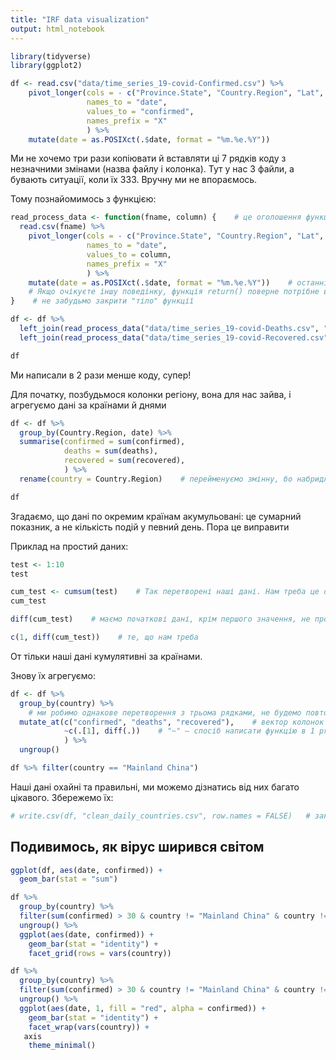 ```yaml
---
title: "IRF data visualization"
output: html_notebook
---
```


```r
library(tidyverse)
library(ggplot2)

df <- read.csv("data/time_series_19-covid-Confirmed.csv") %>%
    pivot_longer(cols = - c("Province.State", "Country.Region", "Lat", "Long"),
                 names_to = "date",
                 values_to = "confirmed",
                 names_prefix = "X"
                 ) %>%
    mutate(date = as.POSIXct(.$date, format = "%m.%e.%Y"))
```

Ми не хочемо три рази копіювати й вставляти ці 7 рядків коду з незначними змінами (назва файлу і колонка). Тут у нас 3 файли, а бувають ситуації, коли їх 333. Вручну ми не впораємось. 

Тому познайомимось з функцією:  

```r
read_process_data <- function(fname, column) {    # це оголошення функції: назва function(назва_аргументу1, назва_аргумента2) {}
  read.csv(fname) %>%
    pivot_longer(cols = - c("Province.State", "Country.Region", "Lat", "Long"),
                 names_to = "date",
                 values_to = column,
                 names_prefix = "X"
                 ) %>%
    mutate(date = as.POSIXct(.$date, format = "%m.%e.%Y"))    # останній результат функція повертає.
    # Якщо очікуєте іншу поведінку, функція return() поверне потрібне вам значення: return(5) —і функція поверне 5
}    # не забудьмо закрити "тіло" функції

df <- df %>%
  left_join(read_process_data("data/time_series_19-covid-Deaths.csv", "deaths")) %>%
  left_join(read_process_data("data/time_series_19-covid-Recovered.csv", "recovered"))

df
```

Ми написали в 2 рази менше коду, супер!  

Для початку, позбудьмося колонки регіону, вона для нас зайва, і агрегуємо дані за країнами й днями
```r
df <- df %>%
  group_by(Country.Region, date) %>%
  summarise(confirmed = sum(confirmed),
            deaths = sum(deaths),
            recovered = sum(recovered),
            ) %>%
  rename(country = Country.Region)    # перейменуємо змінну, бо набридло писати її довгу назву

df
```
Згадаємо, що дані по окремим країнам акумульовані: це сумарний показник, а не кількість подій у певний день. Пора це виправити

Приклад на простий даних:
```r
test <- 1:10
test

cum_test <- cumsum(test)    # Так перетворені наші дані. Нам треба це обернути
cum_test

diff(cum_test)    # маємо початкові дані, крім першого значення, не проблема

c(1, diff(cum_test))    # те, що нам треба
```

От тільки наші дані кумулятивні за країнами.

Знову їх агрегуємо:
```r
df <- df %>%
  group_by(country) %>%
    # ми робимо однакове перетворення з трьома рядками, не будемо повторюватись за допомогою mutate_at
  mutate_at(c("confirmed", "deaths", "recovered"),    # вектор колонок
            ~c(.[1], diff(.))    # "~" — спосіб написати функцію в 1 рядок, аргумент це крапка
            ) %>%
  ungroup()

df %>% filter(country == "Mainland China")
```
Наші дані охайні та правильні, ми можемо дізнатись від них багато цікавого. Збережемо їх:
```r
# write.csv(df, "clean_daily_countries.csv", row.names = FALSE)   # закоментуйте, аби ненароком не переписати чисті дані
```

## Подивимось, як вірус ширився світом
```r
ggplot(df, aes(date, confirmed)) +
  geom_bar(stat = "sum")
```


```r
df %>%
  group_by(country) %>%
  filter(sum(confirmed) > 30 & country != "Mainland China" & country != "Others") %>%
  ungroup() %>% 
  ggplot(aes(date, confirmed)) +
    geom_bar(stat = "identity") +
    facet_grid(rows = vars(country))
```

```r
df %>%
  group_by(country) %>%
  filter(sum(confirmed) > 30 & country != "Mainland China" & country != "Others") %>%
  ungroup() %>% 
  ggplot(aes(date, 1, fill = "red", alpha = confirmed)) +
    geom_bar(stat = "identity") +
    facet_wrap(vars(country)) +
   axis
    theme_minimal()
```

